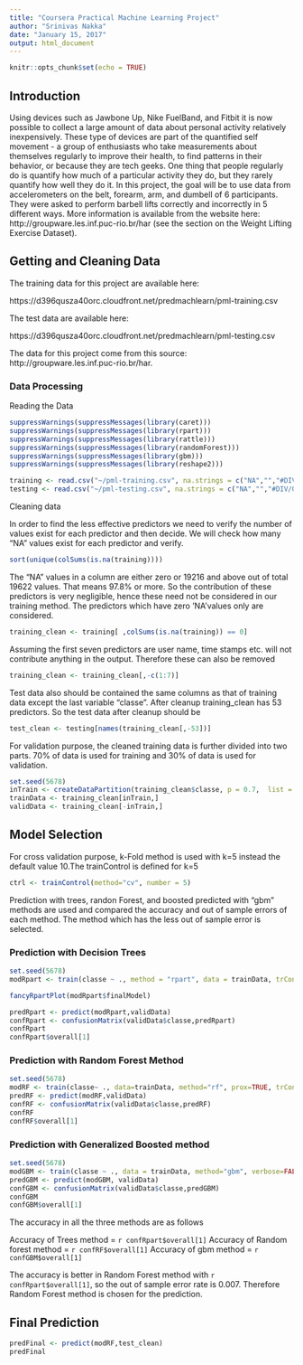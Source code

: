 ---
title: "Coursera Practical Machine Learning Project"
author: "Srinivas Nakka"
date: "January 15, 2017"
output: html_document
---

```{r setup, include=FALSE}
knitr::opts_chunk$set(echo = TRUE)
```

## Introduction

Using devices such as Jawbone Up, Nike FuelBand, and Fitbit it is now possible to collect a large amount of data about personal activity relatively inexpensively. These type of devices are part of the quantified self movement - a group of enthusiasts who take measurements about themselves regularly to improve their health, to find patterns in their behavior, or because they are tech geeks. One thing that people regularly do is quantify how much of a particular activity they do, but they rarely quantify how well they do it. In this project, the goal will be to use data from accelerometers on the belt, forearm, arm, and dumbell of 6 participants. They were asked to perform barbell lifts correctly and incorrectly in 5 different ways. More information is available from the website here: http://groupware.les.inf.puc-rio.br/har (see the section on the Weight Lifting Exercise Dataset). 


## Getting and Cleaning Data

The training data for this project are available here:

https://d396qusza40orc.cloudfront.net/predmachlearn/pml-training.csv

The test data are available here:

https://d396qusza40orc.cloudfront.net/predmachlearn/pml-testing.csv

The data for this project come from this source: http://groupware.les.inf.puc-rio.br/har. 

### Data Processing

Reading the Data

```{r echo=TRUE}

suppressWarnings(suppressMessages(library(caret)))
suppressWarnings(suppressMessages(library(rpart)))
suppressWarnings(suppressMessages(library(rattle)))
suppressWarnings(suppressMessages(library(randomForest)))
suppressWarnings(suppressMessages(library(gbm)))
suppressWarnings(suppressMessages(library(reshape2)))

training <- read.csv("~/pml-training.csv", na.strings = c("NA","","#DIV/0!"))
testing <- read.csv("~/pml-testing.csv", na.strings = c("NA","","#DIV/0!"))

```

Cleaning data

In order to find the less effective predictors we need to verify the number of values exist for each predictor and then decide. We will check how many "NA" values exist for each predictor and verify.

```{r echo=TRUE}

sort(unique(colSums(is.na(training))))

```

The "NA" values in a column are either zero or 19216 and above out of total 19622 values. That means 97.8% or more. So the contribution of these predictors is very negligible, hence these need not be considered in our training method. The predictors which have zero 'NA'values only are considered.

```{r echo=TRUE}

training_clean <- training[ ,colSums(is.na(training)) == 0]

```

Assuming the first seven predictors are user name, time stamps etc. will not contribute anything in the output. Therefore these can also be removed

```{r echo=TRUE}

training_clean <- training_clean[,-c(1:7)]

```

Test data also should be contained the same columns as that of training data except the last  variable "classe". After cleanup training_clean has 53 predictors. So the test data after cleanup should be 

```{r echo=TRUE}

test_clean <- testing[names(training_clean[,-53])]

```

For validation purpose, the cleaned training data is further divided into two parts. 70% of data is used for training and 30% of data is used for validation.

```{r echo=TRUE}

set.seed(5678)
inTrain <- createDataPartition(training_clean$classe, p = 0.7,  list = FALSE)
trainData <- training_clean[inTrain,]
validData <- training_clean[-inTrain,]

```

## Model Selection

For cross validation purpose, k-Fold method is used with k=5 instead the default value 10.The trainControl is defined for k=5

```{r echo=TRUE}

ctrl <- trainControl(method="cv", number = 5)

```

Prediction with trees, randon Forest, and boosted predicted with "gbm" methods are used and compared the accuracy and out of sample errors of each method. The method which has the less out of sample error is selected.

### Prediction with Decision Trees

```{r echo=TRUE}

set.seed(5678)
modRpart <- train(classe ~ ., method = "rpart", data = trainData, trControl = ctrl)

```

```{r echo=TRUE}

fancyRpartPlot(modRpart$finalModel)

```

```{r echo=TRUE}

predRpart <- predict(modRpart,validData)
confRpart <- confusionMatrix(validData$classe,predRpart)
confRpart
confRpart$overall[1]

```

### Prediction with Random Forest Method

```{r echo=TRUE}

set.seed(5678)
modRF <- train(classe~ ., data=trainData, method="rf", prox=TRUE, trControl = ctrl)
predRF <- predict(modRF,validData)
confRF <- confusionMatrix(validData$classe,predRF)
confRF
confRF$overall[1]

```

### Prediction with Generalized Boosted method

```{r echo=True}

set.seed(5678)
modGBM <- train(classe ~ ., data = trainData, method="gbm", verbose=FALSE, trControl = ctrl)
predGBM <- predict(modGBM, validData)
confGBM <- confusionMatrix(validData$classe,predGBM)
confGBM
confGBM$overall[1]

```

The accuracy in all the three methods are as follows

Accuracy of Trees method = `r confRpart$overall[1]`
Accuracy of Random forest method = `r confRF$overall[1]`
Accuracy of gbm method = `r confGBM$overall[1]`

The accuracy is better in Random Forest method with `r confRpart$overall[1]`, so the out of sample error rate is 0.007. Therefore Random Forest method is chosen for the prediction.

## Final Prediction


```{r echo=TRUE}

predFinal <- predict(modRF,test_clean)
predFinal

```

